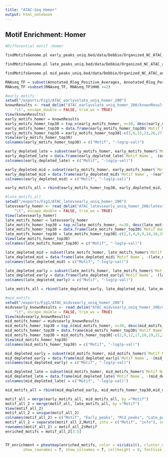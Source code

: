```yaml
---
title: "ATAC-Seq Homer"
output: html_notebook
---
```


## Motif Enrichment: Homer

```bash
#Differential motif :Homer

findMotifsGenome.pl early_peaks_uniq.bed/data/Debbie/Organized_NC_ATAC_and_Sox2-Oct4/ATAC/Diffbind_data/Gallus_gallus.GRCg6a.dna.toplevel.fa /data/Debbie/Organized_NC_ATAC_and_Sox2-Oct4/ATAC/Diffbind_data/ATAC_earlyvslate_uniq_homer_200 -size 200 -bg late_peaks_uniq.bed -p 16

findMotifsGenome.pl late_peaks_uniq.bed/data/Debbie/Organized_NC_ATAC_and_Sox2-Oct4/ATAC/Diffbind_data/Gallus_gallus.GRCg6a.dna.toplevel.fa /data/Debbie/final_analysis_files/ATAC_latevsearly_uniq_homer_200 -size 200 -bg early_peaks_uniq.bed -p 16

findMotifsGenome.pl mid_peaks_uniq.bed/data/Debbie/Organized_NC_ATAC_and_Sox2-Oct4/ATAC/Diffbind_data/Gallus_gallus.GRCg6a.dna.toplevel.fa /data/Debbie/final_analysis_files/ATAC_midvsearly_uniq_homer_200 -size 200 -bg early_peaks_uniq.bed -p 16
```

```r
RNAseq_TF = subset(Annotated_Rlog_Positive_Averages, Annotated_Rlog_Positive_Averages$TF_Status == "Transcription Factor")
RNAseq_TF =subset(RNAseq_TF, RNAseq_TF$HH6 >=2)

#early_motifs
setwd("/exports/Fig1/ATAC_earlyvslate_uniq_homer_200")
knownResults <- read_delim("ATAC_earlyvslate_uniq_homer_200/knownResults.csv", 
    "\t", escape_double = FALSE, trim_ws = TRUE)
View(knownResults)
early_motifs_homer = knownResults
early_motifs_homer_top30 = top_n(early_motifs_homer, n=30, desc(early_motifs_homer$`P-value`))
early_motifs_homer_top30 = data.frame(early_motifs_homer_top30$`Motif Name`, -(early_motifs_homer_top30$`Log P-value`))
early_motifs_homer_top30 = early_motifs_homer_top30[-c(3,6,15,23,26,27,29),]
View(early_motifs_homer_top30)
colnames(early_motifs_homer_top30) = c("Motif", "-log(p-val)")

early_depleted_late = subset(early_motifs_homer, early_motifs_homer$`Motif Name` %in% late_motifs_homer_top30$Motif)
early_depleted_late = data.frame(early_depleted_late$`Motif Name`, -(early_depleted_late$`Log P-value`))
colnames(early_depleted_late) = c("Motif", "-log(p-val)")

early_depleted_mid = subset(early_motifs_homer, early_motifs_homer$`Motif Name` %in% mid_motifs_homer_top30$Motif)
early_depleted_mid = data.frame(early_depleted_mid$`Motif Name`, -(early_depleted_mid$`Log P-value`))
colnames(early_depleted_mid) = c("Motif", "-log(p-val)")

early_motifs_all = rbind(early_motifs_homer_top30, early_depleted_mid, early_depleted_late)

#late_motifs_all
setwd("/exports/Fig1/ATAC_latevsearly_uniq_homer_200")
latevsearly_homer <- read_delim("ATAC_latevsearly_uniq_homer_200/latevsearly_homer.csv", 
    "\t", escape_double = FALSE, trim_ws = TRUE)
View(latevsearly_homer)
late_motifs_homer = latevsearly_homer
late_motifs_homer_top30 = top_n(late_motifs_homer, n=30, desc(late_motifs_homer$`P-value`))
late_motifs_homer_top30 = data.frame(late_motifs_homer_top30$`Motif Name`, -(late_motifs_homer_top30$`Log P-value`))
late_motifs_homer_top30 = late_motifs_homer_top30[-c(2,3,4,8,9,14,18,19,20,23,24),]
View(late_motifs_homer_top30)
colnames(late_motifs_homer_top30) = c("Motif", "-log(p-val)")

late_depleted_mid = subset(late_motifs_homer, late_motifs_homer$`Motif Name` %in% mid_motifs_homer_top30$Motif)
late_depleted_mid = data.frame(late_depleted_mid$`Motif Name`, -(late_depleted_mid$`Log P-value`))
colnames(late_depleted_mid) = c("Motif", "-log(p-val)")

late_depleted_early = subset(late_motifs_homer, late_motifs_homer$`Motif Name` %in% early_motifs_homer_top30$Motif)
late_depleted_early = data.frame(late_depleted_early$`Motif Name`, -(late_depleted_early$`Log P-value`))
colnames(late_depleted_early) = c("Motif", "-log(p-val)")

late_motifs_all = rbind(late_depleted_early, late_depleted_mid, late_motifs_homer_top30)

#mid_motifs
setwd("/exports/Fig1/ATAC_midvsearly_uniq_homer_200")
midvsearly_knownResults <- read_delim("ATAC_midvsearly_uniq_homer_200/midvsearly_knownResults.csv", 
    "\t", escape_double = FALSE, trim_ws = TRUE)
View(midvsearly_knownResults)
mid_motifs_homer = midvsearly_knownResults
mid_motifs_homer_top30 = top_n(mid_motifs_homer, n=30, desc(mid_motifs_homer$`P-value`))
mid_motifs_homer_top30 = data.frame(mid_motifs_homer_top30$`Motif Name`, -(mid_motifs_homer_top30$`Log P-value`))
mid_motifs_homer_top30 = mid_motifs_homer_top30[-c(2,9,12,17,18,19,21,25,28,30,31),]
View(mid_motifs_homer_top30)
colnames(mid_motifs_homer_top30) = c("Motif", "-log(p-val)")

mid_depleted_early = subset(mid_motifs_homer, mid_motifs_homer$`Motif Name` %in% early_motifs_homer_top30$Motif)
mid_depleted_early = data.frame(mid_depleted_early$`Motif Name`, -(mid_depleted_early$`Log P-value`))
colnames(mid_depleted_early) = c("Motif", "-log(p-val)")

mid_depleted_late = subset(mid_motifs_homer, mid_motifs_homer$`Motif Name` %in% late_motifs_homer_top30$Motif)
mid_depleted_late = data.frame(mid_depleted_late$`Motif Name`, -(mid_depleted_late$`Log P-value`))
colnames(mid_depleted_late) = c("Motif", "-log(p-val)")

mid_motifs_all = rbind(mid_depleted_early, mid_motifs_homer_top30,mid_depleted_late)

motif_all = merge(early_motifs_all, mid_motifs_all, by ="Motif")
motif_all_2 = merge(motif_all, late_motifs_all, by ="Motif")
View(motif_all_2)
motif_all_2 = unique(motif_all_2)
colnames(motif_all_2) = c("Motif", "Early_peaks", "Mid_peaks", "Late_peaks")
motif_all_2 = separate(motif_all_2,Motif, into = c("Motif", "info"), sep = "/")
rownames(motif_all_2) = motif_all_2$Motif
enriched_motifs = motif_all_2[3:5]


TF_enrichment = pheatmap(enriched_motifs, color = viridis(6), cluster_cols = F, scale = "row",
        show_rownames = T, show_colnames = T, cellheight = 8, fontsize_row = 6, cellwidth = 20, cutree_rows = 3)

```
